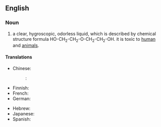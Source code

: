 ==English==
{{wikipedia}}

===Noun===
{{en-noun|-}}

# {{context|organic compound|lang=en}} a clear, hygroscopic, odorless liquid, which is described by chemical structure formula HO-CH<sub>2</sub>-CH<sub>2</sub>-O-CH<sub>2</sub>-CH<sub>2</sub>-OH. it is toxic to [[human]] and [[animal]]s.

====Translations====
{{trans-top|organic compound}}
* Chinese:
*: {{ttbc|cmn}}: {{t|cmn|二甘醇|sc=Hani}}
* Finnish: {{t-|fi|dietyleeniglykoli}}
* French: {{t|fr|diéthylène glycol}}
* German: {{t|de|Diethylenglykol}}
{{trans-mid}}
* Hebrew: {{t-|he|די אתילן גליקול|tr=di etilan glikol}}
* Japanese: {{t|ja|ジエチレングリコール|sc=Jpan}}
* Spanish: {{t-|es|dietilenglicol}}
{{trans-bottom}}